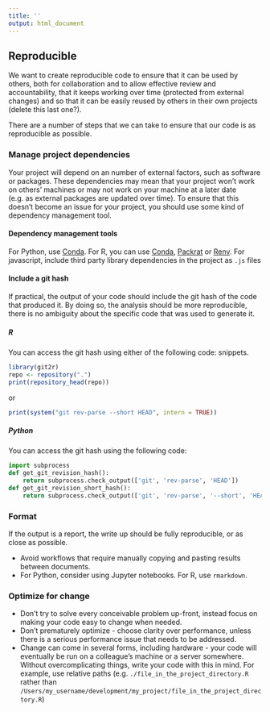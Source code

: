 ```yaml
---
title: ''
output: html_document
---
```


## Reproducible {#reproduce}

We want to create reproducible code to ensure that it can be used by others, both for collaboration and to allow effective review and accountability, that it keeps working over time (protected from external changes) and so that it can be easily reused by others in their own projects (delete this last one?).

There are a number of steps that we can take to ensure that our code is as reproducible as possible.

### Manage project dependencies {#projdep}

Your project will depend on an number of external factors, such as software or packages. These dependencies may mean that your project won't work on others' machines or may not work on your machine at a later date (e.g. as external packages are updated over time). To ensure that this doesn't become an issue for your project, you should use some kind of dependency management tool.

#### Dependency management tools {-}

For Python, use [Conda][1].
For R, you can use [Conda][1], [Packrat][2] or [Renv][3]. 
For javascript, include third party library dependencies in the project as `.js` files

[1]:https://github.com/moj-analytical-services/coffee-and-coding-public/blob/master/2019-10-30%20Conda/conda.pdf
[2]:https://rstudio.github.io/packrat/
[3]:https://blog.rstudio.com/2019/11/06/renv-project-environments-for-r/


#### Include a git hash {-#githash}

If practical, the output of your code should include the git hash of the code that produced it. By doing so, the analysis should be
more reproducible, there is no ambiguity about the specific code that was used to generate it.

##### R {-}
You can access the git hash using either of the following code:
snippets.
```r
library(git2r)
repo <- repository(".")
print(repository_head(repo))
```

or

```r
print(system("git rev-parse --short HEAD", intern = TRUE))
```

##### Python {-}
You can access the git hash using the following code:

``` python
import subprocess
def get_git_revision_hash():
    return subprocess.check_output(['git', 'rev-parse', 'HEAD'])
def get_git_revision_short_hash():
    return subprocess.check_output(['git', 'rev-parse', '--short', 'HEAD'])
```

### Format

If the output is a report, the write up should be fully reproducible, or as close as possible.  

* Avoid workflows that require manually copying and pasting results between documents.    
* For Python, consider using Jupyter notebooks. For R, use `rmarkdown`.  

### Optimize for change {#change}
* Don’t try to solve every conceivable problem up-front, instead focus on making your code easy to change when needed.
* Don’t prematurely optimize - choose clarity over performance, unless there is a serious performance issue that needs to be addressed.
* Change can come in several forms, including hardware - your code will eventually be run on a colleague's machine or a server somewhere.  Without overcomplicating things, write your code with this in mind.  For example, use relative paths (e.g. `./file_in_the_project_directory.R` rather than `/Users/my_username/development/my_project/file_in_the_project_directory.R`)


